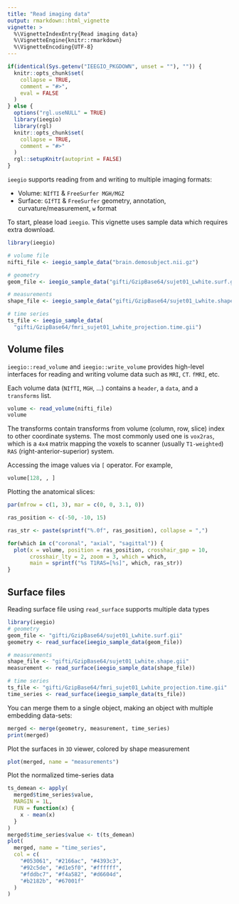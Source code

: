 ```yaml
---
title: "Read imaging data"
output: rmarkdown::html_vignette
vignette: >
  %\VignetteIndexEntry{Read imaging data}
  %\VignetteEngine{knitr::rmarkdown}
  %\VignetteEncoding{UTF-8}
---
```


```r
if(identical(Sys.getenv("IEEGIO_PKGDOWN", unset = ""), "")) {
  knitr::opts_chunk$set(
    collapse = TRUE,
    comment = "#>",
    eval = FALSE
  )
} else {
  options("rgl.useNULL" = TRUE)
  library(ieegio)
  library(rgl)
  knitr::opts_chunk$set(
    collapse = TRUE,
    comment = "#>"
  )
  rgl::setupKnitr(autoprint = FALSE)
}

```

`ieegio` supports reading from and writing to multiple imaging formats:

* Volume: `NIfTI` & `FreeSurfer MGH/MGZ`
* Surface: `GIfTI` & `FreeSurfer` geometry, annotation, curvature/measurement, `w` format

To start, please load `ieegio`. This vignette uses sample data which requires extra download.


```r
library(ieegio)

# volume file
nifti_file <- ieegio_sample_data("brain.demosubject.nii.gz")

# geometry
geom_file <- ieegio_sample_data("gifti/GzipBase64/sujet01_Lwhite.surf.gii")

# measurements
shape_file <- ieegio_sample_data("gifti/GzipBase64/sujet01_Lwhite.shape.gii")

# time series
ts_file <- ieegio_sample_data(
  "gifti/GzipBase64/fmri_sujet01_Lwhite_projection.time.gii")

```


## Volume files

`ieegio::read_volume` and `ieegio::write_volume` provides high-level interfaces for reading and writing volume data such as `MRI`, `CT`. `fMRI`, etc.

Each volume data (`NIfTI`, `MGH`, ...) contains a `header`, a `data`, and a `transforms` list.

```r
volume <- read_volume(nifti_file)
volume
```

The transforms contain transforms from volume (column, row, slice) index to other coordinate systems. The most commonly used one is `vox2ras`, which is a `4x4` matrix mapping the voxels to scanner (usually `T1-weighted`) `RAS` (right-anterior-superior) system.

Accessing the image values via `[` operator. For example,

``` r
volume[128, , ]
```

Plotting the anatomical slices:

```r
par(mfrow = c(1, 3), mar = c(0, 0, 3.1, 0))

ras_position <- c(-50, -10, 15)

ras_str <- paste(sprintf("%.0f", ras_position), collapse = ",")

for(which in c("coronal", "axial", "sagittal")) {
  plot(x = volume, position = ras_position, crosshair_gap = 10,
       crosshair_lty = 2, zoom = 3, which = which,
       main = sprintf("%s T1RAS=[%s]", which, ras_str))
}

```

## Surface files

Reading surface file using `read_surface` supports multiple data types


```r
library(ieegio)
# geometry
geom_file <- "gifti/GzipBase64/sujet01_Lwhite.surf.gii"
geometry <- read_surface(ieegio_sample_data(geom_file))

# measurements
shape_file <- "gifti/GzipBase64/sujet01_Lwhite.shape.gii"
measurement <- read_surface(ieegio_sample_data(shape_file))

# time series
ts_file <- "gifti/GzipBase64/fmri_sujet01_Lwhite_projection.time.gii"
time_series <- read_surface(ieegio_sample_data(ts_file))
```

You can merge them to a single object, making an object with multiple embedding data-sets:

```r
merged <- merge(geometry, measurement, time_series)
print(merged)
```

Plot the surfaces in `3D` viewer, colored by shape measurement

```r
plot(merged, name = "measurements")
```

Plot the normalized time-series data

```r
ts_demean <- apply(
  merged$time_series$value,
  MARGIN = 1L,
  FUN = function(x) {
    x - mean(x)
  }
)
merged$time_series$value <- t(ts_demean)
plot(
  merged, name = "time_series",
  col = c(
    "#053061", "#2166ac", "#4393c3",
    "#92c5de", "#d1e5f0", "#ffffff",
    "#fddbc7", "#f4a582", "#d6604d",
    "#b2182b", "#67001f"
  )
)
```


